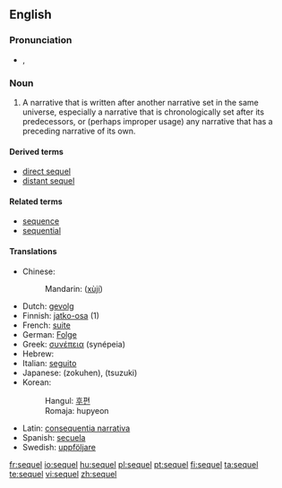 ==English==

===Pronunciation===
*{{IPA|/ˈsiːkwəl/}}, {{SAMPA|/"si:kw@l/}}

===Noun===
{{en-noun}}

# {{narratology}} A narrative that is written after another narrative set in the same universe, especially a narrative that is chronologically set after its predecessors, or (perhaps improper usage) any narrative that has a preceding narrative of its own.

====Derived terms====
* [[direct sequel]]
* [[distant sequel]]

====Related terms====
* [[sequence]]
* [[sequential]]

====Translations====
*Chinese:
*:Mandarin: {{zh-ts|續集|续集}} ([[xùjí]])
*Dutch: [[gevolg]]
*Finnish: [[jatko-osa]] (1)
*French: [[suite]]
*German: [[Folge]]
*Greek: [[συνέπεια]] (synépeia)
*Hebrew: {{he-translation|המשך|hemsheikh}}
*Italian: [[seguito]]
*Japanese: {{JAchar|[[続編]]}} (zokuhen), {{JAchar|[[続き]]}} (tsuzuki)
*Korean:
*:Hangul: [[후편]]
*:Romaja: hupyeon
*Latin: [[consequentia narrativa]]
*Spanish: [[secuela]]
*Swedish: [[uppföljare]] {{c}}

[[fr:sequel]]
[[io:sequel]]
[[hu:sequel]]
[[pl:sequel]]
[[pt:sequel]]
[[fi:sequel]]
[[ta:sequel]]
[[te:sequel]]
[[vi:sequel]]
[[zh:sequel]]